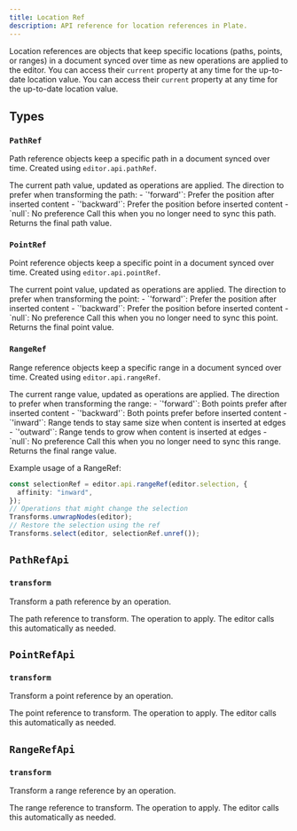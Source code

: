 ```yaml
---
title: Location Ref
description: API reference for location references in Plate.
---
```


Location references are objects that keep specific locations (paths, points, or ranges) in a document synced over time as new operations are applied to the editor. You can access their `current` property at any time for the up-to-date location value. You can access their `current` property at any time for the up-to-date location value.

## Types

### `PathRef`

Path reference objects keep a specific path in a document synced over time. Created using `editor.api.pathRef`.

<API name="PathRef">
  <APIAttributes>
    <APIItem name="current" type="Path | null">
      The current path value, updated as operations are applied.
    </APIItem>
    <APIItem name="affinity" type="'forward' | 'backward' | null">
      The direction to prefer when transforming the path: - `'forward'`: Prefer the
      position after inserted content - `'backward'`: Prefer the position before inserted
      content - `null`: No preference
    </APIItem>
    <APIItem name="unref()" type="() => Path | null">
      Call this when you no longer need to sync this path. Returns the final path value.
    </APIItem>
  </APIAttributes>
</API>

### `PointRef`

Point reference objects keep a specific point in a document synced over time. Created using `editor.api.pointRef`.

<API name="PointRef">
  <APIAttributes>
    <APIItem name="current" type="Point | null">
      The current point value, updated as operations are applied.
    </APIItem>
    <APIItem name="affinity" type="'forward' | 'backward' | null">
      The direction to prefer when transforming the point: - `'forward'`: Prefer the
      position after inserted content - `'backward'`: Prefer the position before inserted
      content - `null`: No preference
    </APIItem>
    <APIItem name="unref()" type="() => Point | null">
      Call this when you no longer need to sync this point. Returns the final point value.
    </APIItem>
  </APIAttributes>
</API>

### `RangeRef`

Range reference objects keep a specific range in a document synced over time. Created using `editor.api.rangeRef`.

<API name="RangeRef">
  <APIAttributes>
    <APIItem name="current" type="TRange | null">
      The current range value, updated as operations are applied.
    </APIItem>
    <APIItem name="affinity" type="'forward' | 'backward' | 'inward' | 'outward' | null">
      The direction to prefer when transforming the range: - `'forward'`: Both points
      prefer after inserted content - `'backward'`: Both points prefer before inserted
      content - `'inward'`: Range tends to stay same size when content is inserted at
      edges - `'outward'`: Range tends to grow when content is inserted at edges - `null`:
      No preference
    </APIItem>
    <APIItem name="unref()" type="() => TRange | null">
      Call this when you no longer need to sync this range. Returns the final range value.
    </APIItem>
  </APIAttributes>
</API>

Example usage of a RangeRef:

```typescript
const selectionRef = editor.api.rangeRef(editor.selection, {
  affinity: "inward",
});
// Operations that might change the selection
Transforms.unwrapNodes(editor);
// Restore the selection using the ref
Transforms.select(editor, selectionRef.unref());
```

## `PathRefApi`

### `transform`

Transform a path reference by an operation.

<API name="transform">
  <APIParameters>
    <APIItem name="ref" type="PathRef">
      The path reference to transform.
    </APIItem>
    <APIItem name="op" type="Operation">
      The operation to apply. The editor calls this automatically as needed.
    </APIItem>
  </APIParameters>
</API>

## `PointRefApi`

### `transform`

Transform a point reference by an operation.

<API name="transform">
  <APIParameters>
    <APIItem name="ref" type="PointRef">
      The point reference to transform.
    </APIItem>
    <APIItem name="op" type="Operation">
      The operation to apply. The editor calls this automatically as needed.
    </APIItem>
  </APIParameters>
</API>

## `RangeRefApi`

### `transform`

Transform a range reference by an operation.

<API name="transform">
  <APIParameters>
    <APIItem name="ref" type="RangeRef">
      The range reference to transform.
    </APIItem>
    <APIItem name="op" type="Operation">
      The operation to apply. The editor calls this automatically as needed.
    </APIItem>
  </APIParameters>
</API>
